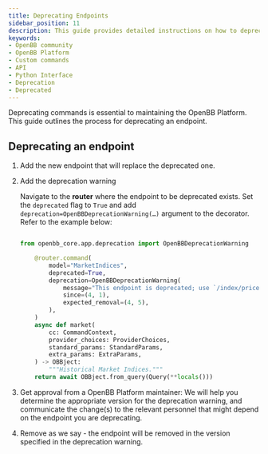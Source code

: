 ```yaml
---
title: Deprecating Endpoints
sidebar_position: 11
description: This guide provides detailed instructions on how to deprecate an endpoint in the OpenBB Platform.
keywords:
- OpenBB community
- OpenBB Platform
- Custom commands
- API
- Python Interface
- Deprecation
- Deprecated
---
```



<HeadTitle title="Deprecating Endpoints - How-To | OpenBB Platform Docs" />

Deprecating commands is essential to maintaining the OpenBB Platform. This guide outlines the process for deprecating an endpoint.

## Deprecating an endpoint

1. Add the new endpoint that will replace the deprecated one.

2. Add the deprecation warning

    Navigate to the **router** where the endpoint to be deprecated exists. Set the `deprecated` flag to `True` and add `deprecation=OpenBBDeprecationWarning(…)` argument to the decorator. Refer to the example below:

    ```python

    from openbb_core.app.deprecation import OpenBBDeprecationWarning

        @router.command(
            model="MarketIndices",
            deprecated=True,
            deprecation=OpenBBDeprecationWarning(
                message="This endpoint is deprecated; use `/index/price/historical` instead.",
                since=(4, 1),
                expected_removal=(4, 5),
            ),
        )
        async def market(
            cc: CommandContext,
            provider_choices: ProviderChoices,
            standard_params: StandardParams,
            extra_params: ExtraParams,
        ) -> OBBject:
            """Historical Market Indices."""
        return await OBBject.from_query(Query(**locals()))
    ```

3. Get approval from a OpenBB Platform maintainer: We will help you determine the appropriate version for the deprecation warning, and communicate the change(s) to the relevant personnel that might depend on the endpoint you are deprecating.

4. Remove as we say - the endpoint will be removed in the version specified in the deprecation warning.
